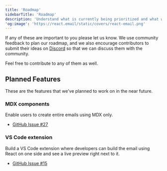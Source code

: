 ```yaml
---
title: 'Roadmap'
sidebarTitle: 'Roadmap'
description: 'Understand what is currently being prioritized and what we are planning to build in the near future.'
'og:image': 'https://react.email/static/covers/react-email.png'
---
```


If any of these are important to you please let us know. We use community feedback to plan our roadmap, and we also encourage contributors to submit their ideas on [Discord](https://react.email/discord) so that we can discuss them with the community.

Feel free to contribute to any of them as well.

## Planned Features

These are the features that we've planned to work on in the near future.

### MDX components

Enable users to create entire emails using MDX only.

- [GitHub Issue #27](https://github.com/resendlabs/react-email/issues/27)

### VS Code extension

Build a VS Code extension where developers can build the email using React on one side and see a live preview right next to it.

- [GitHub Issue #15](https://github.com/resendlabs/react-email/issues/15)
